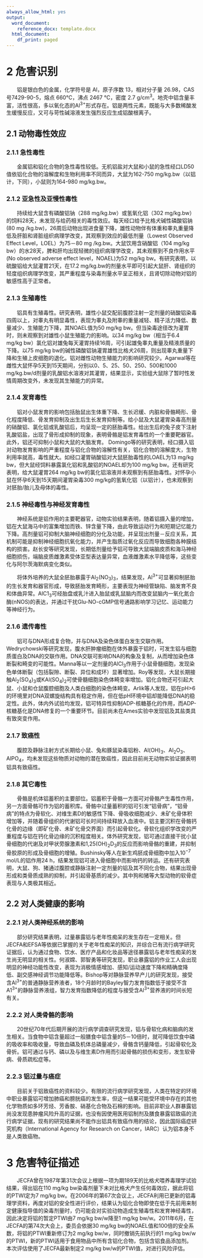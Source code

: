 ```yaml
---
always_allow_html: yes
output:
  word_document:
    reference_docx: template.docx
  html_document:
    df_print: paged
---
```


# 2 危害识别
&emsp;&emsp;铝是银白色的金属，化学符号是 Al，原子序数 13，相对分子量 26.98，CAS号7429-90-5，熔点 660°C，沸点 2467 °C，密度 2.7 g/cm^3^。地壳中铝含量丰富，活性很高，多以氧化态的Al^3+^形式存在。铝是两性元素，既能与大多数稀酸发生缓慢反应，又可与苛性碱溶液发生强烈反应生成铝酸根离子。


## 2.1 动物毒性效应


### 2.1.1 急性毒性
&emsp;&emsp;金属铝和铝化合物的急性毒性较低。无机铝盐对大鼠和小鼠的急性经口LD50值依铝化合物的溶解度和生物利用率不同而异，大鼠为162-750 mg/kg.bw（以铝计，下同），小鼠则为164-980 mg/kg.bw。


### 2.1.2 亚急性及亚慢性毒性
&emsp;&emsp;持续给大鼠含有磷酸铝钠（288 mg/kg.bw）或氢氧化铝（302  mg/kg.bw）的饲料28天，未发现与给药相关的毒性效应。每天经口给予比格犬碱性磷酸铝钠(80 mg /kg.bw)，26周后动物出现进食量下降，雄性动物伴有体重和睾丸重量降低及肝脏和肾脏组织病理学改变，其观察到效应的最低剂量（Lowest Observed Effect Level，LOEL）为75－80 mg /kg.bw。大鼠饮用含硝酸铝（104 mg/kg bw）的水28天，脾和肝均出现轻微的组织病理学改变，其未观察到不良作用水平(No observed adverse effect level，NOAEL)为52 mg/kg bw。有研究表明，以硫酸铝给大鼠灌胃21天，在17.2  mg/kg.bw的剂量水平即可引起大鼠肝、肾组织的轻度组织病理学改变，其严重程度与染毒剂量水平呈正相关，且肾切除动物对铝的敏感性高于正常者。


### 2.1.3 生殖毒性
&emsp;&emsp;铝具有生殖毒性。研究表明，雄性小鼠交配前腹腔注射一定剂量的硝酸铝染毒四周以上，对睾丸有明显毒性，表现为睾丸及附睾的重量减轻、精子活力降低、数量减少、生殖能力下降，其NOAEL值为50 mg/kg bw。但当染毒途径改为灌胃时，则未观察到对雄性小鼠生殖能力的影响。以34 mg/kg bw（相当于6.4 mg/kg bw）氯化铝对雄兔每天灌胃持续16周，可引起雄兔睾丸重量及精液质量的下降。以75 mg/kg bw的碱性磷酸铝钠灌胃雄性比格犬26周，则出现睾丸重量下降和生殖上皮细胞的退化。铝对雌性动物生殖能力的影响研究较少。Agarwal等在雌性大鼠怀孕5天到15天期间，分别以0、5、25、50、250、500和1000 mg/kg.bw/d剂量的乳酸铝水溶液对其灌胃，结果显示，实验组大鼠除了暂时性发情周期改变外，未发现其生殖能力的异常。


### 2.1.4 发育毒性
&emsp;&emsp;铝对小鼠发育的影响包括胎鼠出生体重下降、生长迟缓、内脏和骨骼畸形、骨化程度降低、骨发育抑制及出生后生长发育抑制等。给小鼠及大鼠灌胃染毒高剂量的硝酸铝、氯化铝或乳酸铝后，均呈现一定的胚胎毒性。给出生后的兔子皮下注射乳酸铝盐，出现了骨形成抑制的现象，表明骨骼是铝发育毒性的一个重要靶器官。此外，铝还可抑制小鼠和大鼠的大脑发育。
Domingo等的研究表明，经口摄入铝对动物发育影响的严重程度与铝化合物的溶解性有关，铝化合物的溶解度大，生物利用率就高，毒性就大。如经口灌胃硝酸铝对大鼠胚胎毒性的LOAEL为13 mg/kg bw，但大鼠经饲料暴露氯化铝和乳酸铝的NOAEL却为100 mg/kg bw。还有研究表明，给大鼠灌胃264 mg/kg bw的氯化铝溶液并未观察到有胚胎毒性。对怀孕小鼠在怀孕6天到15天期间灌胃染毒300 mg/kg的氢氧化铝（以铝计），也未观察到对胚胎/胎儿及母体的毒性。


### 2.1.5 神经毒性与神经发育毒性
&emsp;&emsp;神经系统是铝作用的主要靶器官，动物实验结果表明，随着铝摄入量的增加，铝在大鼠海马中的富集增加而铁、锌含量下降，由此导致运动行为和短期记忆能力下降。高剂量铝可抑制大脑神经细胞的分化及功能，并呈现出剂量－反应关系，其机制可能是抑制神经细胞抗氧化能力，并产生脂质过氧化反应而导致细胞各种膜结构的损害。赵长安等研究发现，长期低剂量给予铝可导致大鼠端脑皮质和海马神经细胞损伤，端脑皮质雌激素受体亚型表达量异常，血液雌激素水平降低等，这些变化与阿尔茨海默病变化类似。


&emsp;&emsp;将体外培养的大鼠全胚胎暴露于Al~2~(NO~3~)~3~，结果发现，Al^3+^可显著抑制胚胎的生长发育和器官形成，导致胚胎发育畸形，主要表现为神经管缺陷、脑发育不良和体曲异常。AlC1~3~可经胎盘或乳汁进入胎鼠或乳鼠脑内而改变鼠脑内一氧化氮合酶(nNOS)的表达，并通过干扰Glu-NO-cGMP信号通路影响学习记忆、运动能力等神经行为。


### 2.1.6 遗传毒性
&emsp;&emsp;铝可与DNA形成复合物，并与DNA及染色体蛋白发生交联作用。Wedrychowski等研究发现，腹水肝肿瘤细胞在体外暴露于铝时，可发生铝与细胞质蛋白及DNA的交联作用。DNA交联可影响DNA的构象及复制，从而增加染色体断裂和畸变的可能性。Manna等以一定剂量的AlCl~3~作用于小鼠骨髓细胞，发现染色单体断裂（包括裂隙、断裂、异位和成环）显著增加。Roy等发现，大鼠长期接触Al~2~(SO~4~)~3~或KAl(SO~4~)~2~可使骨髓细胞染色体畸变率增加。铝化合物还可引起大鼠、小鼠和仓鼠腹腔细胞及人类白细胞的染色体畸变。Arlik等人发现，铝在pH>6的环境里对DNA双螺旋结构具有稳定作用，但在低pH环境中铝却能降低DNA的稳定性。此外，体内外试验均发现，铝可特异性抑制ADP-核糖基化的作用，而ADP-核糖基化是DNA修复的一个重要环节。目前尚未在Ames实验中发现铝及其盐类具有致突变作用。


### 2.1.7 致癌性
&emsp;&emsp;腹腔及静脉注射方式长期给小鼠、兔和豚鼠染毒铝粉、Al(OH)~3~、Al~2~O~3~、AlPO~4~，均未发现这些物质对动物的潜在致癌性，因此目前尚无动物实验证据表明铝具有致癌性。


### 2.1.8 其它毒性
&emsp;&emsp;骨骼是机体铝蓄积的主要部位。铝蓄积于骨骼一方面可对骨骼产生毒性作用，另一方面骨骼可作为铝的蓄积库。骨骼中过量蓄积的铝可引发“铝骨病”，“铝骨病”的特点为骨软化、对维生素D的敏感性下降、骨吸收细胞减少、未矿化骨体积增加等，并随着骨组织的代谢铝可长时间持续释放入血液中。铝主要沉积在骨骼钙化骨的边缘（即矿化骨、未矿化骨交界面）而引起骨软化。骨软化组织学改变的严重程度与铝在钙化骨边缘的沉积程度相关。体外研究发现，铝可通过直接干扰小鼠骨细胞的代谢及对甲状旁腺激素和1,25(OH)~2~D~3~的反应而影响骨骼的重建，并抑制骨胶原的形成及骨细胞的增殖。Bushinsky等人在新生鸡胚成骨细胞中加入10^−7^ mol/L的铝作用24  h，结果发现铝可进入骨细胞中而影响钙的转运。还有研究表明，大鼠、狗、猪通过腹腔或静脉注射一定剂量的铝及其不同化合物，结果出现骨形成和类骨质成熟的抑制，并引起骨基质的减少。其中狗和猪等大型动物的软骨症表现与人类极其相近。


## 2.2 对人类健康的影响


### 2.2.1 对人类神经系统的影响


&emsp;&emsp;部分研究结果表明，过量暴露铝与老年性痴呆的发生存在一定相关。但JECFA和EFSA等依据已掌握的关于老年性痴呆的知识，并综合已有流行病学研究证据后，认为通过食物、饮水、医疗产品和化妆品等途径暴露铝与老年性痴呆的发生尚无明显的相关性。何淑嫦、郭智勇等研究发现，职业暴露铝的作业工人会出现明显的神经功能性改变，表现为消极情感增加、感知/运动速度下降和精确度降低、副交感神经调节功能降低等。Bishop等对静脉营养早产儿的研究发现，接受含Al^3+^的普通静脉营养液者，18个月龄时的Bayley智力发育指数低于接受不含A1^3+^的静脉营养液组，智力发育指数降低的程度与接受含Al^3+^营养液的时间长短有关。


### 2.2.2 对人类骨骼的影响


&emsp;&emsp;20世纪70年代后期开展的流行病学调查研究发现，铝与骨软化病和脑病的发生相关。当食物中铝含量超过一般膳食中铝含量的5－10倍时，就可降低饮食中磷的吸收率和吸收量，导致血磷及机体总磷量减少，骨骼含钙量降低，引起骨软化及骨折。铝可通过与钙、磷以及与维生素D作用而引起骨骼的损伤和变形，发生软骨病、骨质疏松症等。


### 2.2.3 铝过量与癌症
&emsp;&emsp;目前关于铝致癌性的资料较少。有限的流行病学研究发现，人类在特定的环境中职业暴露铝可增加肺癌和膀胱癌的发生率，但这一结果可能受环境中存在的其他化学物质如多环芳烃、芳香胺、硝基化合物及石棉的影响。目前非职业人群暴露铝尚没发现患肿瘤风险升高的证据，也没有因使用医用铝制剂及膳食暴露铝致癌的流行病学证据，现有的研究结果尚不能作出铝具有致癌作用的结论，因此国际癌症研究机构（International Agency for Research on Cancer，IARC）认为铝本身不是人类致癌物。


# 3 危害特征描述
&emsp;&emsp;JECFA曾在1987年第31次会议上根据一项为期189天的比格犬喂养毒理学试验结果，得出铝在110 mg/kg bw染毒剂量下未对比格犬产生任何毒效应，据此将铝的PTWI定为7 mg/kg bw。在2006年的第67次会议上，JECFA利用已更新的铝毒理学资料，再度对铝的安全性进行评价，结果认为铝化合物即使在低于先前用来制定健康指导值的染毒剂量时，仍可能会对实验动物造成生殖毒性和发育神经毒性，因此决定将铝的暂定PTWI由7 mg/kg bw/w降至1 mg/kg bw/w。2011年6月，在JECFA的第74次大会上，委员会依据30 mg/kg bw的NOAEL值和100倍的安全系数，将铝的PTWI重新修订为2 mg/kg bw/w，同时撤销先前执行的1 mg/kg bw/w的PTWI，新的PTWI适用于食用物品中所有含铝化合物，包括含铝食品添加剂。本次评估使用了JECFA最新制定2 mg/kg bw/w的PTWI值，对进行风险评估。